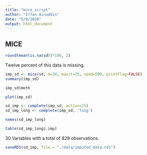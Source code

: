 ```yaml
---
title: "mice_script"
author: "Irfan Ainuddin"
date: "5/8/2020"
output: html_document
---
```

## MICE
```r
round(mean(is.na(sd))*100, 2)
```
Twelve percent of this data is missing. 

```r
imp_sd <- mice(sd, m=30, maxit=25, seed=500, printFlag=FALSE)
summary(imp_sd)
```

```r
imp_sd$meth
```

```r
plot(imp_sd)
```

```r
sd_imp <- complete(imp_sd, action=25)
sd_imp_long <- complete(imp_sd, 'long')
```

```r
names(sd_imp_long)
```
```r
table(sd_imp_long$.imp)
```
30 Variables with a total of 828 observations. 

```r
saveRDS(sd_imp, file = "./data/imputed_data.rds")
```

